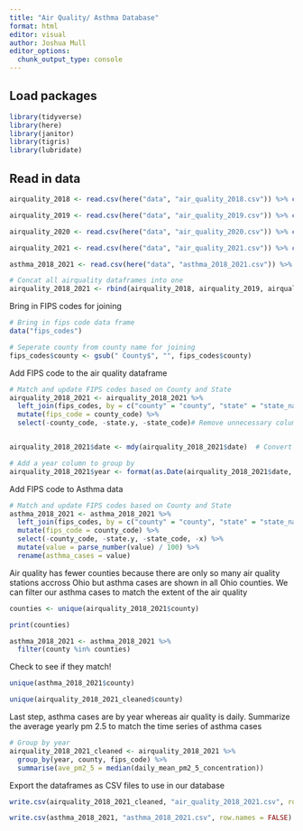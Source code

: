 ```yaml
---
title: "Air Quality/ Asthma Database"
format: html
editor: visual
author: Joshua Mull
editor_options: 
  chunk_output_type: console
---
```


## Load packages

```r
library(tidyverse)
library(here)
library(janitor)
library(tigris)
library(lubridate)
```

## Read in data

```r
airquality_2018 <- read.csv(here("data", "air_quality_2018.csv")) %>% clean_names()

airquality_2019 <- read.csv(here("data", "air_quality_2019.csv")) %>% clean_names()

airquality_2020 <- read.csv(here("data", "air_quality_2020.csv")) %>% clean_names()

airquality_2021 <- read.csv(here("data", "air_quality_2021.csv")) %>% clean_names()

asthma_2018_2021 <- read.csv(here("data", "asthma_2018_2021.csv")) %>% clean_names()

# Concat all airquality dataframes into one 
airquality_2018_2021 <- rbind(airquality_2018, airquality_2019, airquality_2020, airquality_2021)
```

Bring in FIPS codes for joining 
```r
# Bring in fips code data frame 
data("fips_codes")

# Seperate county from county name for joining
fips_codes$county <- gsub(" County$", "", fips_codes$county)

```

Add FIPS code to the air quality dataframe 
```r
# Match and update FIPS codes based on County and State
airquality_2018_2021 <- airquality_2018_2021 %>%
  left_join(fips_codes, by = c("county" = "county", "state" = "state_name")) %>%
  mutate(fips_code = county_code) %>%
  select(-county_code, -state.y, -state_code)# Remove unnecessary columns from FIPS 


airquality_2018_2021$date <- mdy(airquality_2018_2021$date)  # Convert from "DD/MM/YYYY"

# Add a year column to group by 
airquality_2018_2021$year <- format(as.Date(airquality_2018_2021$date, format = "%m/%d/%Y"), "%Y")

```

Add FIPS code to Asthma data
```r
# Match and update FIPS codes based on County and State
asthma_2018_2021 <- asthma_2018_2021 %>%
  left_join(fips_codes, by = c("county" = "county", "state" = "state_name")) %>%
  mutate(fips_code = county_code) %>%
  select(-county_code, -state.y, -state_code, -x) %>%
  mutate(value = parse_number(value) / 100) %>% 
  rename(asthma_cases = value)

```

Air quality has fewer counties because there are only so many air quality stations accross Ohio but asthma cases are shown in all Ohio counties. We can filter our asthma cases to match the extent of the air quality 
```r
counties <- unique(airquality_2018_2021$county)

print(counties)

asthma_2018_2021 <- asthma_2018_2021 %>%
  filter(county %in% counties)

```

Check to see if they match!
```r
unique(asthma_2018_2021$county)

unique(airquality_2018_2021_cleaned$county)
```

Last step, asthma cases are by year whereas air quality is daily. Summarize the average yearly pm 2.5 to match the time series of asthma cases
```r
# Group by year 
airquality_2018_2021_cleaned <- airquality_2018_2021 %>% 
  group_by(year, county, fips_code) %>%
  summarise(ave_pm2_5 = median(daily_mean_pm2_5_concentration))

```

Export the dataframes as CSV files to use in our database
```r
write.csv(airquality_2018_2021_cleaned, "air_quality_2018_2021.csv", row.names = FALSE)

write.csv(asthma_2018_2021, "asthma_2018_2021.csv", row.names = FALSE)

```
